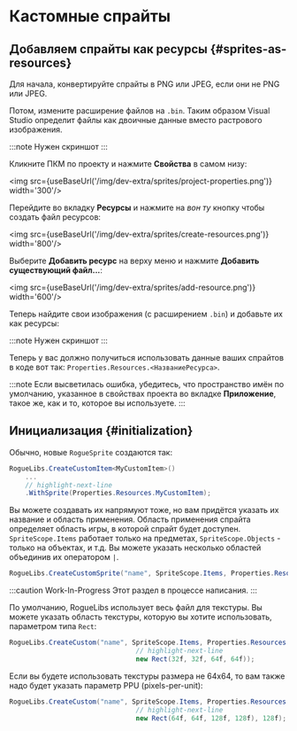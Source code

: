 # Кастомные спрайты


## Добавляем спрайты как ресурсы {#sprites-as-resources}

Для начала, конвертируйте спрайты в PNG или JPEG, если они не PNG или JPEG.

Потом, измените расширение файлов на `.bin`. Таким образом Visual Studio определит файлы как двоичные данные вместо растрового изображения.

:::note
Нужен скриншот
:::

Кликните ПКМ по проекту и нажмите **Свойства** в самом низу:

<img src={useBaseUrl('/img/dev-extra/sprites/project-properties.png')} width='300'/>

Перейдите во вкладку **Ресурсы** и нажмите на *вон ту* кнопку чтобы создать файл ресурсов:

<img src={useBaseUrl('/img/dev-extra/sprites/create-resources.png')} width='800'/>

Выберите **Добавить ресурс** на верху меню и нажмите **Добавить существующий файл...**:

<img src={useBaseUrl('/img/dev-extra/sprites/add-resource.png')} width='600'/>

Теперь найдите свои изображения (с расширением `.bin`) и добавьте их как ресурсы:

:::note
Нужен скриншот
:::

Теперь у вас должно получиться использовать данные ваших спрайтов в коде вот так: `Properties.Resources.<НазваниеРесурса>`.

:::note
Если высветилась ошибка, убедитесь, что пространство имён по умолчанию, указанное в свойствах проекта во вкладке **Приложение**, такое же, как и то, которое вы используете.
:::

## Инициализация {#initialization}

Обычно, новые `RogueSprite` создаются так:

```csharp
RogueLibs.CreateCustomItem<MyCustomItem>()
    ...
    // highlight-next-line
    .WithSprite(Properties.Resources.MyCustomItem);
```

Вы можете создавать их напрямуют тоже, но вам придётся указать их название и область применения. Область применения спрайта определяет область игры, в которой спрайт будет доступен. `SpriteScope.Items` работает только на предметах, `SpriteScope.Objects` - только на объектах, и т.д. Вы можете указать несколько областей объединив их оператором `|`.

```csharp
RogueLibs.CreateCustomSprite("name", SpriteScope.Items, Properties.Resources.ResourceName);
```

:::caution Work-In-Progress
Этот раздел в процессе написания.
:::

По умолчанию, RogueLibs использует весь файл для текстуры. Вы можете указать область текстуры, которую вы хотите использовать, параметром типа `Rect`:

```csharp
RogueLibs.CreateCustom("name", SpriteScope.Items, Properties.Resources.ResourceName,
                                // highlight-next-line
                                new Rect(32f, 32f, 64f, 64f));
```

Если вы будете использовать текстуры размера не 64x64, то вам также надо будет указать параметр PPU (pixels-per-unit):

```csharp
RogueLibs.CreateCustom("name", SpriteScope.Items, Properties.Resources.ResourceName,
                                // highlight-next-line
                                new Rect(64f, 64f, 128f, 128f), 128f);
```